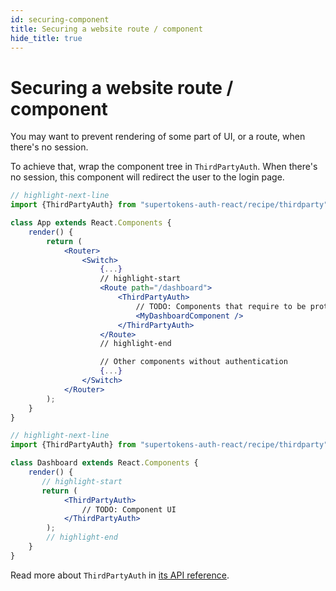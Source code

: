 ```yaml
---
id: securing-component
title: Securing a website route / component
hide_title: true
---
```



# Securing a website route / component
You may want to prevent rendering of some part of UI, or a route, when
there's no session.

To achieve that, wrap the component tree in `ThirdPartyAuth`. When there's no session, this component
will redirect the user to the login page.

<FrontendSDKTabs>
<TabItem value="reactjs">
<FrontendReactRoutingSubTabs>
<TabItem value="with-react-router-dom">

```jsx 
// highlight-next-line 
import {ThirdPartyAuth} from "supertokens-auth-react/recipe/thirdparty";

class App extends React.Components {
    render() {
        return (
            <Router>
                <Switch>
                    {...}
                    // highlight-start
                    <Route path="/dashboard">
                        <ThirdPartyAuth>
                            // TODO: Components that require to be protected by authentication
                            <MyDashboardComponent />
                        </ThirdPartyAuth>
                    </Route>
                    // highlight-end

                    // Other components without authentication
                    {...}
                </Switch>
            </Router>
        );
    }
}
```
</TabItem>

<TabItem value="with-custom-routing">

```jsx
// highlight-next-line 
import {ThirdPartyAuth} from "supertokens-auth-react/recipe/thirdparty";

class Dashboard extends React.Components {
    render() {
       // highlight-start 
       return (
            <ThirdPartyAuth>
                // TODO: Component UI
            </ThirdPartyAuth>
        );
        // highlight-end
    }
}
```
</TabItem>
</FrontendReactRoutingSubTabs>
</TabItem>
</FrontendSDKTabs>

Read more about `ThirdPartyAuth` in [its API reference](/docs/auth-react/thirdparty/third-party-auth).
